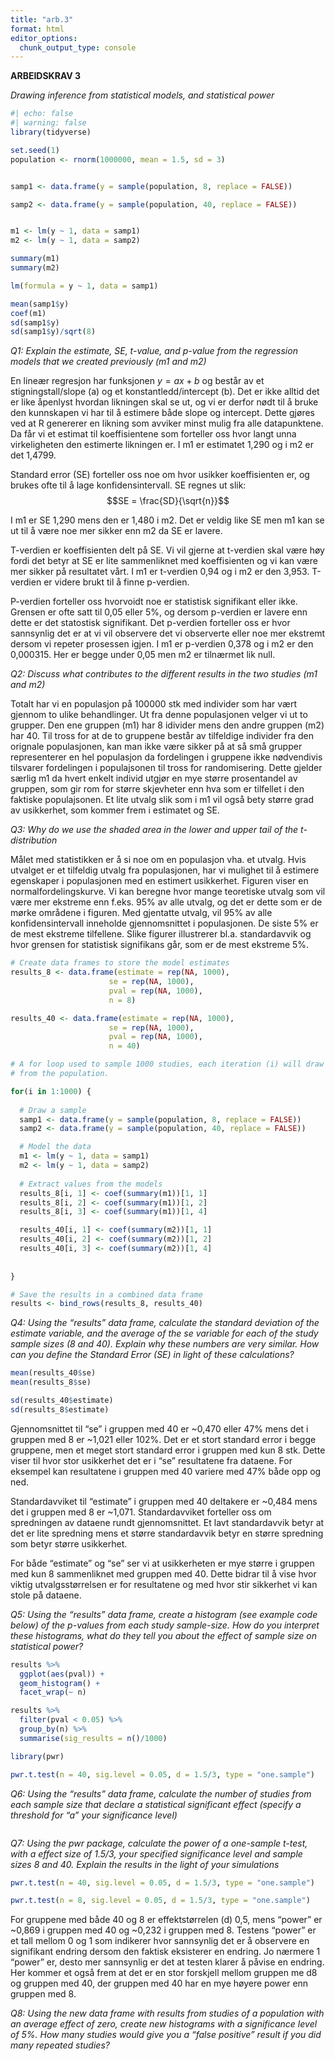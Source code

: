```yaml
---
title: "arb.3"
format: html
editor_options: 
  chunk_output_type: console
---
```


**ARBEIDSKRAV 3**

*Drawing inference from statistical models, and statistical power*

```r
#| echo: false
#| warning: false
library(tidyverse)
```


```r
set.seed(1)
population <- rnorm(1000000, mean = 1.5, sd = 3)


samp1 <- data.frame(y = sample(population, 8, replace = FALSE))

samp2 <- data.frame(y = sample(population, 40, replace = FALSE))


m1 <- lm(y ~ 1, data = samp1)
m2 <- lm(y ~ 1, data = samp2)

summary(m1)
summary(m2)

lm(formula = y ~ 1, data = samp1)

mean(samp1$y)
coef(m1)
sd(samp1$y)
sd(samp1$y)/sqrt(8)
```


*Q1: Explain the estimate, SE, t-value, and p-value from the regression models that we created previously (m1 and m2)*

En lineær regresjon har funksjonen $y = ax + b$ og består av et stigningstall/slope (a) og et konstantledd/intercept (b). Det er ikke alltid det er like åpenlyst hvordan likningen skal se ut, og vi er derfor nødt til å bruke den kunnskapen vi har til å estimere både slope og intercept. Dette gjøres ved at R genererer en likning som avviker minst mulig fra alle datapunktene. Da får vi et estimat til koeffisientene som forteller oss hvor langt unna virkeligheten den estimerte likningen er. I m1 er estimatet 1,290 og i m2 er det 1,4799. 

Standard error (SE) forteller oss noe om hvor usikker koeffisienten er, og brukes ofte til å lage konfidensintervall. SE regnes ut slik: 
$$SE = \frac{SD}{\sqrt{n}}$$

I m1 er SE 1,290 mens den er 1,480 i m2. Det er veldig like SE men m1 kan se ut til å være noe mer sikker enn m2 da SE er lavere. 

T-verdien er koeffisienten delt på SE. Vi vil gjerne at t-verdien skal være høy fordi det betyr at SE er lite sammenliknet med koeffisienten og vi kan være mer sikker på resultatet vårt. I m1 er t-verdien 0,94 og i m2 er den 3,953. T-verdien er videre brukt til å finne p-verdien.

P-verdien forteller oss hvorvoidt noe er statistisk signifikant eller ikke. Grensen er ofte satt til 0,05 eller 5%, og dersom p-verdien er lavere enn dette er det statostisk signifikant. Det p-verdien forteller oss er hvor sannsynlig det er at vi vil observere det vi observerte eller noe mer ekstremt dersom vi repeter prosessen igjen. I m1 er p-verdien 0,378 og i m2 er den 0,000315. Her er begge under 0,05 men m2 er tilnærmet lik null. 

*Q2: Discuss what contributes to the different results in the two studies (m1 and m2)*

Totalt har vi en populasjon på 100000 stk med individer som har vært gjennom to ulike behandlinger. Ut fra denne populasjonen velger vi ut to grupper. Den ene gruppen (m1) har 8 idivider mens den andre gruppen (m2) har 40. Til tross for at de to gruppene består av tilfeldige individer fra den orignale populasjonen, kan man ikke være sikker på at så små grupper representerer en hel populasjon da fordelingen i gruppene ikke nødvendivis tilsvarer fordelingen i populajsonen til tross for randomisering. Dette gjelder særlig m1 da hvert enkelt individ utgjør en mye større prosentandel av gruppen, som gir rom for større skjevheter enn hva som er tilfellet i den faktiske populajsonen. Et lite utvalg slik som i m1 vil også bety større grad av usikkerhet, som kommer frem i estimatet og SE. 

*Q3: Why do we use the shaded area in the lower and upper tail of the t-distribution*

Målet med statistikken er å si noe om en populasjon vha. et utvalg. Hvis utvalget er et tilfeldig utvalg fra populasjonen, har vi mulighet til å estimere egenskaper i populasjonen med en estimert usikkerhet. Figuren viser en normalfordelingskurve. Vi kan beregne hvor mange teoretiske utvalg som vil være mer ekstreme enn f.eks. 95% av alle utvalg, og det er dette som er de mørke områdene i figuren. Med gjentatte utvalg, vil 95% av alle konfidensintervall inneholde gjennomsnittet i populasjonen. De siste 5% er de mest ekstreme tilfellene. Slike figurer illustrerer bl.a. standardavvik og hvor grensen for statistisk signifikans går, som er de mest ekstreme 5%.

```r
# Create data frames to store the model estimates
results_8 <- data.frame(estimate = rep(NA, 1000), 
                      se = rep(NA, 1000), 
                      pval = rep(NA, 1000), 
                      n = 8)  

results_40 <- data.frame(estimate = rep(NA, 1000), 
                      se = rep(NA, 1000), 
                      pval = rep(NA, 1000), 
                      n = 40)

# A for loop used to sample 1000 studies, each iteration (i) will draw a new sample
# from the population. 

for(i in 1:1000) {
  
  # Draw a sample 
  samp1 <- data.frame(y = sample(population, 8, replace = FALSE))
  samp2 <- data.frame(y = sample(population, 40, replace = FALSE))

  # Model the data
  m1 <- lm(y ~ 1, data = samp1)
  m2 <- lm(y ~ 1, data = samp2)
  
  # Extract values from the models
  results_8[i, 1] <- coef(summary(m1))[1, 1]
  results_8[i, 2] <- coef(summary(m1))[1, 2]
  results_8[i, 3] <- coef(summary(m1))[1, 4]

  results_40[i, 1] <- coef(summary(m2))[1, 1]
  results_40[i, 2] <- coef(summary(m2))[1, 2]
  results_40[i, 3] <- coef(summary(m2))[1, 4]
  
  
}

# Save the results in a combined data frame
results <- bind_rows(results_8, results_40)
```

*Q4: Using the "results" data frame, calculate the standard deviation of the estimate variable, and the average of the se variable for each of the study sample sizes (8 and 40). Explain why these numbers are very similar. How can you define the Standard Error (SE) in light of these calculations?*

```r
mean(results_40$se)
mean(results_8$se)

sd(results_40$estimate)
sd(results_8$estimate)
```

Gjennomsnittet til "se" i gruppen med 40 er ~0,470 eller 47% mens det i gruppen med 8 er ~1,021 eller 102%. Det er et stort standard error i begge gruppene, men et meget stort standard error i gruppen med kun 8 stk. Dette viser til hvor stor usikkerhet det er i "se" resultatene fra dataene. For eksempel kan resultatene i gruppen med 40 variere med 47% både opp og ned. 

Standardavviket til "estimate" i gruppen med 40 deltakere er ~0,484 mens det i gruppen med 8 er ~1,071. Standardavviket forteller oss om spredningen av dataene rundt gjennomsnittet. Et lavt standardavvik betyr at det er lite spredning mens et større standardavvik betyr en større spredning som betyr større usikkerhet. 

For både "estimate" og "se" ser vi at usikkerheten er mye større i gruppen med kun 8 sammenliknet med gruppen med 40. Dette bidrar til å vise hvor viktig utvalgsstørrelsen er for resultatene og med hvor stir sikkerhet vi kan stole på dataene. 

*Q5: Using the "results" data frame, create a histogram (see example code below) of the p-values from each study sample-size. How do you interpret these histograms, what do they tell you about the effect of sample size on statistical power?*

```r
results %>%
  ggplot(aes(pval)) + 
  geom_histogram() +
  facet_wrap(~ n)

results %>%
  filter(pval < 0.05) %>%
  group_by(n) %>%
  summarise(sig_results = n()/1000)

library(pwr)

pwr.t.test(n = 40, sig.level = 0.05, d = 1.5/3, type = "one.sample")
```

*Q6: Using the "results" data frame, calculate the number of studies from each sample size that declare a statistical significant effect (specify a threshold for "a" your significance level)*

```r

```

*Q7: Using the pwr package, calculate the power of a one-sample t-test, with a effect size of 1.5/3, your specified significance level and sample sizes 8 and 40. Explain the results in the light of your simulations*

```r
pwr.t.test(n = 40, sig.level = 0.05, d = 1.5/3, type = "one.sample")

pwr.t.test(n = 8, sig.level = 0.05, d = 1.5/3, type = "one.sample")
```

For gruppene med både 40 og 8 er effektstørrelen (d) 0,5, mens "power" er ~0,869 i gruppen med 40 og ~0,232 i gruppen med 8. Testens "power" er et tall mellom 0 og 1 som indikerer hvor sannsynlig det er å observere en signifikant endring dersom den faktisk eksisterer en endring. Jo nærmere 1 "power" er, desto mer sannsynlig er det at testen klarer å påvise en endring. Her kommer et også frem at det er en stor forskjell mellom gruppen me d8 og gruppen med 40, der gruppen med 40 har en mye høyere power enn gruppen med 8.

*Q8: Using the new data frame with results from studies of a population with an average effect of zero, create new histograms with a significance level of 5%. How many studies would give you a “false positive” result if you did many repeated studies?*


















